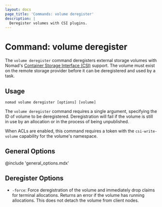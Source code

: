 ```yaml
---
layout: docs
page_title: 'Commands: volume deregister'
description: |
  Deregister volumes with CSI plugins.
---
```


# Command: volume deregister

The `volume deregister` command deregisters external storage volumes with
Nomad's [Container Storage Interface (CSI)][csi] support. The volume
must exist on the remote storage provider before it can be deregistered
and used by a task.

## Usage

```plaintext
nomad volume deregister [options] [volume]
```

The `volume deregister` command requires a single argument, specifying
the ID of volume to be deregistered. Deregistration will fail if the
volume is still in use by an allocation or in the process of being
unpublished.

When ACLs are enabled, this command requires a token with the
`csi-write-volume` capability for the volume's namespace.

## General Options

@include 'general_options.mdx'

## Deregister Options

- `-force`: Force deregistration of the volume and immediately drop claims for
  terminal allocations. Returns an error if the volume has running
  allocations. This does not detach the volume from client nodes.

[csi]: https://github.com/container-storage-interface/spec
